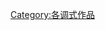 {{Lowercase}}
{{Category explanation|使用'''[[e小调|e小调]]'''創作的音樂作品}}

[[Category:各调式作品|Category:各调式作品]]